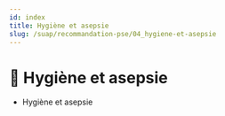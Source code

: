 ---
id: index
title: Hygiène et asepsie
slug: /suap/recommandation-pse/04_hygiene-et-asepsie
---


# 🧼 Hygiène et asepsie

- <Link to="/docs/suap/hygiene-et-asepsie">Hygiène et asepsie</Link>
